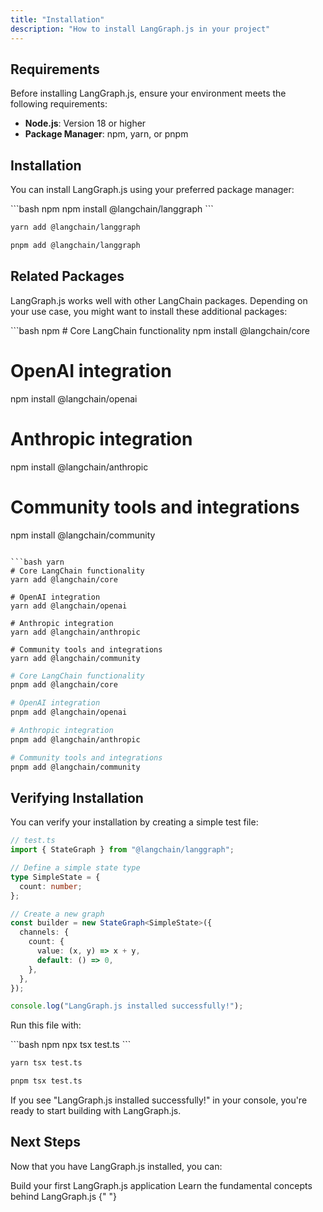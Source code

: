 ```yaml
---
title: "Installation"
description: "How to install LangGraph.js in your project"
---
```


## Requirements

Before installing LangGraph.js, ensure your environment meets the following requirements:

- **Node.js**: Version 18 or higher
- **Package Manager**: npm, yarn, or pnpm

## Installation

You can install LangGraph.js using your preferred package manager:

<CodeGroup>
```bash npm
npm install @langchain/langgraph
```

```bash yarn
yarn add @langchain/langgraph
```

```bash pnpm
pnpm add @langchain/langgraph
```

</CodeGroup>

## Related Packages

LangGraph.js works well with other LangChain packages. Depending on your use case, you might want to install these additional packages:

<CodeGroup>
```bash npm
# Core LangChain functionality
npm install @langchain/core

# OpenAI integration

npm install @langchain/openai

# Anthropic integration

npm install @langchain/anthropic

# Community tools and integrations

npm install @langchain/community

````

```bash yarn
# Core LangChain functionality
yarn add @langchain/core

# OpenAI integration
yarn add @langchain/openai

# Anthropic integration
yarn add @langchain/anthropic

# Community tools and integrations
yarn add @langchain/community
````

```bash pnpm
# Core LangChain functionality
pnpm add @langchain/core

# OpenAI integration
pnpm add @langchain/openai

# Anthropic integration
pnpm add @langchain/anthropic

# Community tools and integrations
pnpm add @langchain/community
```

</CodeGroup>

## Verifying Installation

You can verify your installation by creating a simple test file:

```typescript
// test.ts
import { StateGraph } from "@langchain/langgraph";

// Define a simple state type
type SimpleState = {
  count: number;
};

// Create a new graph
const builder = new StateGraph<SimpleState>({
  channels: {
    count: {
      value: (x, y) => x + y,
      default: () => 0,
    },
  },
});

console.log("LangGraph.js installed successfully!");
```

Run this file with:

<CodeGroup>
```bash npm
npx tsx test.ts
```

```bash yarn
yarn tsx test.ts
```

```bash pnpm
pnpm tsx test.ts
```

</CodeGroup>

If you see "LangGraph.js installed successfully!" in your console, you're ready to start building with LangGraph.js.

## Next Steps

Now that you have LangGraph.js installed, you can:

<CardGroup cols={2}>
  <Card title="Quick Start" icon="bolt" href="/langgraph-js/quick-start">
    Build your first LangGraph.js application
  </Card>
  <Card
    title="Core Concepts"
    icon="brain"
    href="/langgraph-js/core-concepts/state-graph"
  >
    Learn the fundamental concepts behind LangGraph.js
  </Card>
</CardGroup>{" "}
